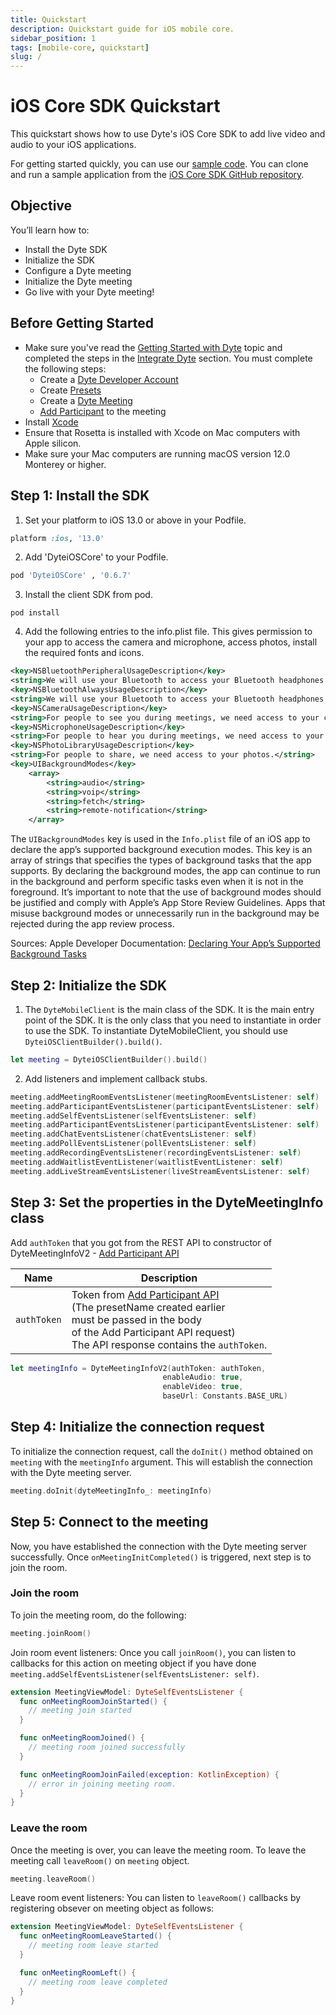 ```yaml
---
title: Quickstart
description: Quickstart guide for iOS mobile core.
sidebar_position: 1
tags: [mobile-core, quickstart]
slug: /
---
```


# iOS Core SDK Quickstart

This quickstart shows how to use Dyte's iOS Core SDK to add live video and audio
to your iOS applications.

For getting started quickly, you can use our
[sample code](https://github.com/dyte-in/mobile-core-sample-ios). You can clone
and run a sample application from the
[iOS Core SDK GitHub repository](https://github.com/dyte-in/mobile-core-sample-ios).

## Objective

You’ll learn how to:

- Install the Dyte SDK
- Initialize the SDK
- Configure a Dyte meeting
- Initialize the Dyte meeting
- Go live with your Dyte meeting!

## Before Getting Started

- Make sure you've read the
  [Getting Started with Dyte](https://docs.dyte.io/getting-started) topic and
  completed the steps in the
  [Integrate Dyte](https://docs.dyte.io/getting-started#integrate-dyte) section.
  You must complete the following steps:
  - Create a [Dyte Developer Account](https://dev.dyte.io/)
  - Create [Presets](https://dev.dyte.io/roles-presets)
  - Create a
    [Dyte Meeting](https://docs.dyte.io/api/?v=v2#/operations/create_meeting)
  - [Add Participant](https://docs.dyte.io/api/?v=v2#/operations/add_participant)
    to the meeting
- Install
  [Xcode](https://www.google.com/url?sa=t&rct=j&q=&esrc=s&source=web&cd=&cad=rja&uact=8&ved=2ahUKEwin55bqodH8AhUVQXwKHaR-DAsQFnoECA0QAQ&url=https%3A%2F%2Fapps.apple.com%2Fus%2Fapp%2Fxcode%2Fid497799835%3Fmt%3D12&usg=AOvVaw2fEvMbfRtGhB4SPHYB54NX)
- Ensure that Rosetta is installed with Xcode on Mac computers with Apple
  silicon.
- Make sure your Mac computers are running macOS version 12.0 Monterey or
  higher.

## Step 1: Install the SDK


1. Set your platform to iOS 13.0 or above in your Podfile.

```ruby
platform :ios, '13.0'
```

2. Add 'DyteiOSCore' to your Podfile.

```ruby
pod 'DyteiOSCore' , '0.6.7'
```

3. Install the client SDK from pod.

```shell
pod install
```

4. Add the following entries to the info.plist file. This gives permission to
   your app to access the camera and microphone, access photos, install the
   required fonts and icons.

```xml
<key>NSBluetoothPeripheralUsageDescription</key>
<string>We will use your Bluetooth to access your Bluetooth headphones.</string>
<key>NSBluetoothAlwaysUsageDescription</key>
<string>We will use your Bluetooth to access your Bluetooth headphones.</string>
<key>NSCameraUsageDescription</key>
<string>For people to see you during meetings, we need access to your camera.</string>
<key>NSMicrophoneUsageDescription</key>
<string>For people to hear you during meetings, we need access to your microphone.</string>
<key>NSPhotoLibraryUsageDescription</key>
<string>For people to share, we need access to your photos.</string>
<key>UIBackgroundModes</key>
	<array>
		<string>audio</string>
		<string>voip</string>
		<string>fetch</string>
		<string>remote-notification</string>
	</array>
```

The `UIBackgroundModes` key is used in the `Info.plist` file of an iOS app to declare the app’s supported background execution modes. This key is an array of strings that specifies the types of background tasks that the app supports. By declaring the background modes, the app can continue to run in the background and perform specific tasks even when it is not in the foreground.
It’s important to note that the use of background modes should be justified and comply with Apple’s App Store Review Guidelines. Apps that misuse background modes or unnecessarily run in the background may be rejected during the app review process.

Sources: Apple Developer Documentation: [Declaring Your App’s Supported Background Tasks](https://developer.apple.com/documentation/bundleresources/information_property_list/uibackgroundmodes)

## Step 2: Initialize the SDK

1. The `DyteMobileClient` is the main class of the SDK. It is the main entry
   point of the SDK. It is the only class that you need to instantiate in order
   to use the SDK. To instantiate DyteMobileClient, you should use
   `DyteiOSClientBuilder().build()`.

```swift
let meeting = DyteiOSClientBuilder().build()
```

2. Add listeners and implement callback stubs.

```swift
meeting.addMeetingRoomEventsListener(meetingRoomEventsListener: self)
meeting.addParticipantEventsListener(participantEventsListener: self)
meeting.addSelfEventsListener(selfEventsListener: self)
meeting.addParticipantEventsListener(participantEventsListener: self)
meeting.addChatEventsListener(chatEventsListener: self)
meeting.addPollEventsListener(pollEventsListener: self)
meeting.addRecordingEventsListener(recordingEventsListener: self)
meeting.addWaitlistEventListener(waitlistEventListener: self)
meeting.addLiveStreamEventsListener(liveStreamEventsListener: self)
```

## Step 3: Set the properties in the DyteMeetingInfo class

Add `authToken` that you got from the REST API to constructor of DyteMeetingInfoV2 - [Add Participant API](https://docs.dyte.io/api#/operations/addParticipant)

| Name        | Description                                                                                                                                                                                                                                                  |
| ----------- | ------------------------------------------------------------------------------------------------------------------------------------------------------------------------------------------------------------------------------------------------------------ |
| `authToken` | Token from [Add Participant API](https://docs.dyte.io/api?v=v2#/operations/add_participant)<br/> (The presetName created earlier <br/> must be passed in the body <br/> of the Add Participant API request) <br/> The API response contains the `authToken`. |

```swift
let meetingInfo = DyteMeetingInfoV2(authToken: authToken,
                                  enableAudio: true,
                                  enableVideo: true,
                                  baseUrl: Constants.BASE_URL)
```

## Step 4: Initialize the connection request

To initialize the connection request, call the `doInit()` method obtained on
`meeting` with the `meetingInfo` argument. This will establish the connection
with the Dyte meeting server.

```swift
meeting.doInit(dyteMeetingInfo_: meetingInfo)
```

## Step 5: Connect to the meeting

Now, you have established the connection with the Dyte meeting server
successfully. Once `onMeetingInitCompleted()` is triggered, next step is to join
the room.

### Join the room

To join the meeting room, do the following:

```swift
meeting.joinRoom()
```

Join room event listeners: Once you call `joinRoom()`, you can listen to
callbacks for this action on meeting object if you have done
`meeting.addSelfEventsListener(selfEventsListener: self)`.

```swift
extension MeetingViewModel: DyteSelfEventsListener {
  func onMeetingRoomJoinStarted() {
    // meeting join started
  }

  func onMeetingRoomJoined() {
    // meeting room joined successfully
  }

  func onMeetingRoomJoinFailed(exception: KotlinException) {
    // error in joining meeting room.
  }
}
```

### Leave the room

Once the meeting is over, you can leave the meeting room. To leave the meeting
call `leaveRoom()` on `meeting` object.

```swift
meeting.leaveRoom()
```

Leave room event listeners: You can listen to `leaveRoom()` callbacks by
registering obsever on meeting object as follows:

```swift
extension MeetingViewModel: DyteSelfEventsListener {
  func onMeetingRoomLeaveStarted() {
    // meeting room leave started
  }

  func onMeetingRoomLeft() {
    // meeting room leave completed
  }
}
```
